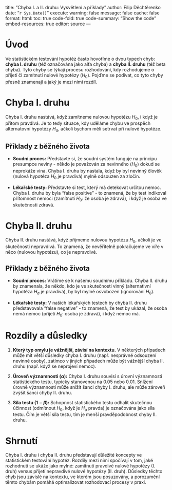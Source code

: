 
title: "Chyba I. a II. druhu: Vysvětlení a příklady"
author: Filip Děchtěrenko
date: "`r Sys.Date()`"
execute:
  warning: false
  message: false
  cache: false
format:
  html:
    toc: true
    code-fold: true
    code-summary: "Show the code"
    embed-resources: true
editor: source
---

# Úvod

Ve statistickém testování hypotéz často hovoříme o dvou typech chyb: **chyba I. druhu** (též označována jako alfa chyba) a **chyba II. druhu** (též beta chyba). Tyto chyby se týkají procesu rozhodování, kdy rozhodujeme o přijetí či zamítnutí nulové hypotézy ($H_0$). Pojďme se podívat, co tyto chyby přesně znamenají a jaký je mezi nimi rozdíl.

# Chyba I. druhu

Chyba I. druhu nastává, když zamítneme nulovou hypotézu $H_0$, i když je přitom pravdivá. Je to tedy situace, kdy uděláme chybu ve prospěch alternatovní hypotézy $H_a$, ačkoli bychom měli setrvat při nulové hypotéze.

## Příklady z běžného života

* **Soudní proces:** Představte si, že soudní systém funguje na principu presumpce neviny - někdo je považován za nevinného ($H_0$) dokud se neprokáže vina. Chyba I. druhu by nastala, když by byl nevinný člověk (nulová hypotéza $H_0$ je pravdivá) mylně odsouzen za zločin.
  
* **Lékařské testy:** Představte si test, který má detekovat určitou nemoc. Chyba I. druhu by byla "false positive" - to znamená, že by test indikoval přítomnost nemoci (zamítnutí $H_0$: že osoba je zdravá), i když je osoba ve skutečnosti zdravá.

# Chyba II. druhu

Chyba II. druhu nastává, když přijmeme nulovou hypotézu $H_0$, ačkoli je ve skutečnosti nepravdivá. To znamená, že nevěřitelně pokračujeme ve víře v něco (nulovou hypotézu), co je nepravdivé.

## Příklady z běžného života

* **Soudní proces:** Vrátíme se k našemu soudnímu příkladu. Chyba II. druhu by znamenala, že někdo, kdo je ve skutečnosti vinný (alternativní hypotéza $H_a$ je pravdivá), by byl mylně osvobozen (ignorování $H_0$).
  
* **Lékařské testy:** V našich lékařských testech by chyba II. druhu představovala "false negative" - to znamená, že test by ukázal, že osoba nemá nemoc (přijetí $H_0$: osoba je zdravá), i když nemoc má.

# Rozdíly a důsledky

1. **Který typ omylu je vážnější, závisí na kontextu.** V některých případech může mít větší důsledky chyba I. druhu (např. nesprávné odsouzení nevinné osoby), zatímco v jiných případech může být vážnější chyba II. druhu (např. když se neprojeví nemoc).
  
2. **Úroveň významnosti ($\alpha$):** Chyba I. druhu souvisí s úrovní významnosti statistického testu, typicky stanovenou na 0.05 nebo 0.01. Snížení úrovně významnosti může snížit šanci chyby I. druhu, ale může zároveň zvýšit šanci chyby II. druhu.

3. **Síla testu ($1-\beta$):** Schopnost statistického testu odhalit skutečnou účinnost (odmítnout $H_0$, když je $H_a$ pravda) je označována jako síla testu. Čím je větší síla testu, tím je menší pravděpodobnost chyby II. druhu.

# Shrnutí

Chyba I. druhu i chyba II. druhu představují důležité koncepty ve statistickém testování hypotéz. Rozdíly mezi nimi spočívají v tom, jaké rozhodnutí se ukáže jako mylné: zamítnutí pravdivé nulové hypotézy (I. druh) versus přijetí nepravdivé nulové hypotézy (II. druh). Důsledky těchto chyb jsou závislé na kontextu, ve kterém jsou posuzovány, a porozumění těmto chybám pomáhá optimalizovat rozhodovací procesy v praxi.

